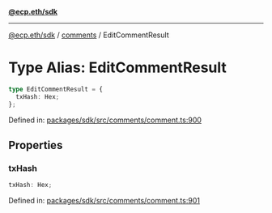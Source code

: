 [**@ecp.eth/sdk**](../../index.mdx)

***

[@ecp.eth/sdk](/sdk-reference/index.mdx) / [comments](/sdk-reference/comments/index.mdx) / EditCommentResult

# Type Alias: EditCommentResult

```ts
type EditCommentResult = {
  txHash: Hex;
};
```

Defined in: [packages/sdk/src/comments/comment.ts:900](https://github.com/ecp-eth/comments-monorepo/blob/main/packages/sdk/src/comments/comment.ts#L900)

## Properties

### txHash

```ts
txHash: Hex;
```

Defined in: [packages/sdk/src/comments/comment.ts:901](https://github.com/ecp-eth/comments-monorepo/blob/main/packages/sdk/src/comments/comment.ts#L901)
